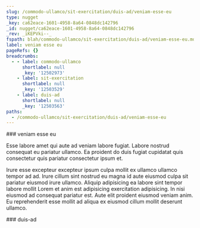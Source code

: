 ```yaml
---
slug: /commodo-ullamco/sit-exercitation/duis-ad/veniam-esse-eu
type: nugget
_key: ca62eace-1601-4958-8a64-0848dc142796
_id: nugget/ca62eace-1601-4958-8a64-0848dc142796
_rev: _iKEPVki--_
fspath: blah/commodo-ullamco/sit-exercitation/duis-ad/veniam-esse-eu.md
label: veniam esse eu
pageRefs: {}
breadcrumbs:
  - - label: commodo-ullamco
      shortlabel: null
      _key: '12502973'
    - label: sit-exercitation
      shortlabel: null
      _key: '12503529'
    - label: duis-ad
      shortlabel: null
      _key: '12503563'
paths:
  - /commodo-ullamco/sit-exercitation/duis-ad/veniam-esse-eu
---
```


<NuggetArea>
<Nugget slug="/commodo-ullamco/sit-exercitation/duis-ad/veniam-esse-eu" type="nugget" _key="ca62eace-1601-4958-8a64-0848dc142796" _id="nugget/ca62eace-1601-4958-8a64-0848dc142796" _rev="_iKEPVki--_" fspath="blah/commodo-ullamco/sit-exercitation/duis-ad/veniam-esse-eu.md" label="veniam esse eu" paths="/commodo-ullamco/sit-exercitation/duis-ad/veniam-esse-eu">
<NuggetBody>
### veniam esse eu

Esse labore amet qui aute ad veniam labore fugiat. Labore nostrud consequat eu pariatur ullamco. Ea proident do duis fugiat cupidatat quis consectetur quis pariatur consectetur ipsum et.

Irure esse excepteur excepteur ipsum culpa mollit ex ullamco ullamco tempor ad ad. Irure cillum sint nostrud eu magna id aute eiusmod culpa sit pariatur eiusmod irure ullamco. Aliquip adipisicing ea labore sint tempor labore mollit Lorem et anim est adipisicing exercitation adipisicing. In nisi eiusmod ad consequat pariatur est. Aute elit proident eiusmod veniam anim. Eu reprehenderit esse mollit ad aliqua ex eiusmod cillum mollit deserunt ullamco.

</NuggetBody>
<Breadcrumbs>
<Crumbs>
<Crumb _key="12502973" label="commodo-ullamco" /><Crumb _key="12503529" label="sit-exercitation" /><Crumb _key="12503563" label="duis-ad" />
</Crumbs>
</Breadcrumbs>
</Nugget>

<NuggetsInbound>
</NuggetsInbound>
<NuggetsOutbound>
</NuggetsOutbound>
</NuggetArea>
<PassagesInbound>
<Passage direction="inbound" type="passage" _key="12503563" _id="passage/12503563" _rev="_iKEPVke--_" label="duis-ad" passage="duis-ad" fspath="blah/commodo-ullamco/sit-exercitation/duis-ad" paths="/commodo-ullamco/sit-exercitation/duis-ad" slug="/commodo-ullamco/sit-exercitation/duis-ad">
<NuggetBody>
### duis-ad

</NuggetBody>
<Breadcrumbs>
<Crumbs>
<Crumb _key="12502973" label="commodo-ullamco" /><Crumb _key="12503529" label="sit-exercitation" />
</Crumbs>
</Breadcrumbs>
</Passage>

</PassagesInbound>
<PassagesOutbound>
</PassagesOutbound>